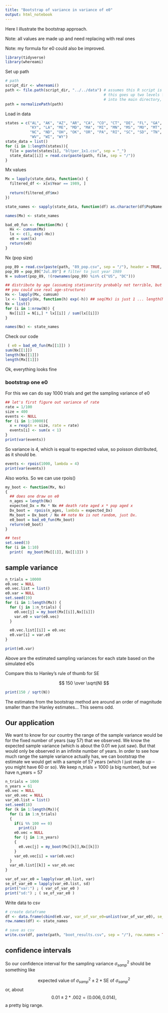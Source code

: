 ```yaml
---
title: "Bootstrap of variance in variance of e0"
output: html_notebook
---
```


Here I illustrate the bootstrap approach.

Note: all values are made up and need replacing with real ones

Note: my formula for e0 could also be improved.
```r
library(tidyverse) 
library(whereami)
```

Set up path
```r
# path
script_dir <- whereami()
path <- file.path(script_dir, "../../data") # assumes this R script is in a code folder, 
                                            # this goes up two levels from current script location  
                                            # into the main directory, then back down into data folder
path = normalizePath(path)
```

Load in data
```r
states = c("AL", "AK", "AZ", "AR", "CA", "CO", "CT", "DE", "FL", "GA", "HI", "ID", "IL", "IN", "IA", "KS", 
           "KY", "LA", "ME", "MD", "MA", "MI", "MN", "MS", "MO", "MT", "NE", "NV", "NH", "NJ", "NM", "NY", 
           "NC", "ND", "OH", "OK", "OR", "PA", "RI", "SC", "SD", "TN", "TX", "UT", "VT", "VA", "WA", 
           "WV", "WI", "WY")
state_data = list()
for (i in 1:length(states)){
  file = paste(states[i], "bltper_1x1.csv", sep = "_")
  state_data[[i]] = read.csv(paste(path, file, sep = "/"))
}
```

Mx values
```r
Mx = lapply(state_data, function(x) {
  filtered_df <- x[x$Year == 1989, ]
  
  return(filtered_df$mx)
})

state_names <- sapply(state_data, function(df) as.character(df$PopName[1]))

names(Mx) <- state_names
```

```r
bad_e0_fun <- function(Mx) { 
  Hx <- cumsum(Mx)
  lx <- c(1, exp(-Hx))
  e0 = sum(lx)
  return(e0)
}
```

Nx (pop size)
```r
pop_89 = read.csv(paste(path, "89_pop.csv", sep = "/"), header = TRUE, row.names = 1)
pop_89 = pop_89["Jul.89"] # filter to just year 1989
N = subset(pop_89, !(rownames(pop_89) %in% c("US", "DC")))

## distribute by age (assuming stationarity probably not terrible, but
## you could use real age-structure)
Hx <- lapply(Mx, cumsum)
lx <- lapply(Hx, function(h) exp(-h)) ## seq(Mx) is just 1 ... length(Mx)
Nx = list()
for (i in 1:nrow(N)) {
  Nx[[i]] = N[i,] * lx[[i]] / sum(lx[[i]])
}

names(Nx) <- state_names
```

Check our code
```r
 ( e0 = bad_e0_fun(Mx[[1]]) ) 
sum(Nx[[1]]) 
length(Nx[[1]])
length(Mx[[1]])
```
Ok, everything looks fine


### bootstrap one e0

For this we can do say 1000 trials and get the sampling variance of e0

```r

## let's first figure out variance of rate
rate = 1/100
size = 400 
events <- NULL
for (i in 1:10000){
  x = rexp(n = size, rate = rate)
  events[i] <- sum(x < 1)
}
print(var(events))
```
So variance is 4, which is equal to expected value, so poisson distributed, as it should be.

```r
events <- rpois(1000, lambda = 4)
print(var(events))
```
Also works. So we can use rpois()


```r

my_boot <- function(Mx, Nx)
{
  ## does one draw on e0
  n_ages = length(Nx)
  expected_Dx = Mx * Nx ## death rate aged x * pop aged x
  Dx_boot =  rpois(n_ages, lambda = expected_Dx)
  Mx_boot = Dx_boot / Nx ## note Nx is not random, just Dx.
  e0_boot = bad_e0_fun(Mx_boot)
  return(e0_boot)
}

## test
set.seed(3)
for (i in 1:10)
  print(  my_boot(Mx[[1]], Nx[[1]]) )
```


## sample variance

```r
n_trials = 10000
e0.vec = NULL
e0.vec.list = list()
e0.var = NULL
set.seed(19)
for (i in 1:length(Mx)) {
  for (j in 1:n_trials) {
    e0.vec[j] = my_boot(Mx[[i]],Nx[[i]])
    var.e0 = var(e0.vec)
  }

  e0.vec.list[[i]] = e0.vec 
  e0.var[i] = var.e0
}

print(e0.var)

```

Above are the estimated sampling variances for each state based on the simulated e0s

Compare this to Hanley's rule of thumb for SE

$$
150 \over \sqrt(N)
$$ 
```r
print(150 / sqrt(N))
```
The estimates from the bootstrap method are around an order of magnitude smaller than the Hanley estimates...
This seems odd. 

## Our application

We want to know for our country  the range of the sample variance would be for the fixed number of years (say 57) that we observed. We know the expected sample variance (which is about the 0.01 we just saw). But that would only be observed in an infinite number of years. In order to see how much range the sample variance actually has, we can bootstrap the estimate we would get with a sample of 57 years (which I just made up -- you might have 60 or so). We keep n_trials = 1000 (a big number), but we have n_years = 57

```r
n_trials = 1000
n_years = 61
e0.vec = NULL
var_e0.vec = NULL
var_e0.list = list()
set.seed(18)
for (k in 1:length(Mx)){
  for (i in 1:n_trials)
  {
    if(i %% 100 == 0)
      print(i)
    e0.vec = NULL
    for (j in 1:n_years)
    {
      e0.vec[j] = my_boot(Mx[[k]],Nx[[k]])
    }
    var_e0.vec[i] = var(e0.vec)
  }
  var_e0.list[[k]] = var_e0.vec
}

var_of_var_e0 = lapply(var_e0.list, var)
se_of_var_e0 = lapply(var_e0.list, sd)
print("var:") ; ( var_of_var_e0 )
print("sd:") ; ( se_of_var_e0 ) 
```
Write data to csv 

```r
# create dataframe 
df <- data.frame(cbind(e0.var, var_of_var_e0=unlist(var_of_var_e0), se_of_var_e0=unlist(se_of_var_e0)))
row.names(df) <- state_names

# save as csv
write.csv(df, paste(path, "boot_results.csv", sep = "/"), row.names = TRUE)
```
## confidence intervals

So our confidence interval for the sampling variance $\sigma^2_{samp}$ should be something like

$$
\mbox{ expected value of } \sigma^2_{samp} \pm 2 * \mbox{SE of } \sigma^2_{samp}
$$
or, about
$$
0.01 \pm 2 * .002 = (0.006, 0.014),
$$
a pretty big range. 

